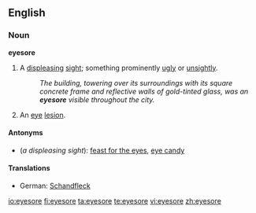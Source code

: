 ==English==

===Noun===
'''eyesore'''

# A [[displeasing]] [[sight]]; something prominently [[ugly]] or [[unsightly]].
#:''The building, towering over its surroundings with its square concrete frame and reflective walls of gold-tinted glass, was an '''eyesore''' visible throughout the city.''
# An [[eye]] [[lesion]].

====Antonyms====
*(''a displeasing sight''): [[feast for the eyes]], [[eye candy]]

====Translations====
{{trans-top|a displeasing sight}}
*German: [[Schandfleck]] {{m}}
{{trans-mid}}
{{trans-bottom}}

[[io:eyesore]]
[[fi:eyesore]]
[[ta:eyesore]]
[[te:eyesore]]
[[vi:eyesore]]
[[zh:eyesore]]